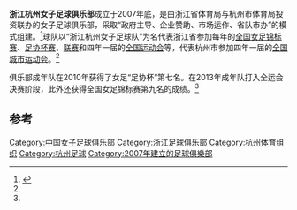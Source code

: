 {{Infobox football club
| clubname       =浙江杭州女子足球俱乐部
| image          =
| fullname       =
| nickname       =
| shortname      =
| founded        =2007年
| dissolved      =
| city           =
| ground         =
| capacity       =
| chairman       =
| chrtitle       =
| manager        =
| mgrtitle       =
| league         =
| season         =
| position       =
| shirtsupplier  =
| shirtsponsors  =
| pattern_la1    =
| pattern_b1     =
| pattern_ra1    =
| leftarm1       =
| body1          =
| rightarm1      =
| shorts1        =
| socks1         =
| pattern_la2    =
| pattern_b2     =
| pattern_ra2    =
| leftarm2       =
| body2          =
| rightarm2      =
| shorts2        =
| socks2         =
}}
'''浙江杭州女子足球俱乐部'''成立于2007年底，是由浙江省体育局与杭州市体育局投资联办的女子足球俱乐部，采取“政府主导、企业赞助、市场运作、省队市办”的模式组建。<ref name="足协">{{Cite |url=http://www.fa.org.cn/wf/qdfc/2014-04-01/432498.html |title=浙江杭州 |accessdate=2015-02-02 |date=2014-04-01 |publisher=中国足球协会 |archive-date=2017-09-01 |archive-url=https://web.archive.org/web/20170901210250/http://www.fa.org.cn/wf/qdfc/2014-04-01/432498.html |dead-url=no }}</ref>球队以“浙江杭州女子足球队”为名代表浙江省参加每年的[[全国女足锦标赛|全国女足锦标赛]]、[[中国女子足协杯|足协杯赛]]、[[全国女子足球联赛|联赛]]和四年一届的[[全国运动会|全国运动会]]等，代表杭州市参加四年一届的[[全国城市运动会|全国城市运动会]]。<ref name="足协" />

俱乐部成年队在2010年获得了女足“足协杯”第七名。在2013年成年队打入全运会决赛阶段，此外还获得全国女足锦标赛第九名的成绩。<ref name="足协" />

== 参考 ==
{{reflist}}

{{足球俱乐部小作品}}

[[Category:中国女子足球俱乐部|Category:中国女子足球俱乐部]]
[[Category:浙江足球俱乐部|Category:浙江足球俱乐部]]
[[Category:杭州体育组织|Category:杭州体育组织]]
[[Category:杭州足球|Category:杭州足球]]
[[Category:2007年建立的足球俱樂部|Category:2007年建立的足球俱樂部]]